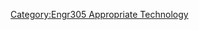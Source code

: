 {{Gallery
|width=180
|height=135
|lines=4
|File:DSC 0425.jpg|<big><center>'''[[AEF food dehydrator]]'''</center></big> <br> A solar dehydrator to help preserve surplus crops

|File:AEFcurrentmarsh.jpg|<big><center>'''[[AEF greywater]]'''</center></big> <br> Greywater system at the CSA, Arcata Educational Farm

|File:CurrentWall.JPG|<big><center>'''[[AEF informational kiosk]]'''</center></big> <br> An earthen informational kiosk

|File:Winterbreak 040 -800x600-.jpg|<big><center>'''[[AEF photovoltaic system]]'''</center></big> <br> Modified off-grid photovoltaic system

|File:Aefswh-finished.jpg|<big><center>'''[[AEF solar water heater]]'''</center></big> <br> Improved solar water heating system

|File:185.JPG|<big><center>'''[[AEF spiral herb garden]]'''</center></big> <br> Restored the existing herb spiral
}}<noinclude>


[[Category:Engr305 Appropriate Technology]]
</noinclude>